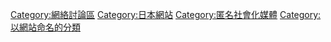 [[Category:網絡討論區|Category:網絡討論區]]
[[Category:日本網站|Category:日本網站]]
[[Category:匿名社會化媒體|Category:匿名社會化媒體]]
[[Category:以網站命名的分類|Category:以網站命名的分類]]